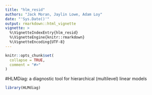 ```yaml
---
title: "hlm_resid"
authors: "Jack Moran, Jaylin Lowe, Adam Loy"
date: "'Sys.Date()'"
output: rmarkdown::html_vignette
vignette: >
  %\VignetteIndexEntry{hlm_resid}
  %\VignetteEngine{knitr::rmarkdown}
  %\VignetteEncoding{UTF-8}
---
```


```r
knitr::opts_chunk$set(
  collapse = TRUE,
  comment = "#>"
)
```

#HLMDiag: a diagnostic tool for hierarchical (multilevel) linear models




```r
library(HLMdiag)
```
